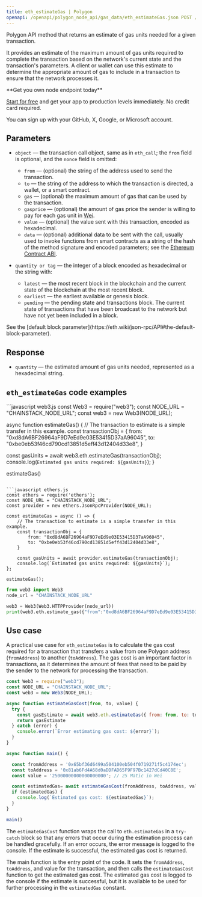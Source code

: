 ---
title: eth_estimateGas | Polygon
openapi: /openapi/polygon_node_api/gas_data/eth_estimateGas.json POST /a9bca2f0f84b54086ceebe590316fff3
---

Polygon API method that returns an estimate of gas units needed for a given transaction.

It provides an estimate of the maximum amount of gas units required to complete the transaction based on the network's current state and the transaction's parameters. A client or wallet can use this estimate to determine the appropriate amount of gas to include in a transaction to ensure that the network processes it.

<Check>
**Get you own node endpoint today**

[Start for free](https://console.chainstack.com/) and get your app to production levels immediately. No credit card required.

You can sign up with your GitHub, X, Google, or Microsoft account.
</Check>


## Parameters

* `object` — the transaction call object, same as in `eth_call`; the `from` field is optional, and the `nonce` field is omitted:

  + `from` — (optional) the string of the address used to send the transaction.
  + `to` — the string of the address to which the transaction is directed, a wallet, or a smart contract.
  + `gas` — (optional) the maximum amount of gas that can be used by the transaction.
  + `gasprice` — (optional) the amount of gas price the sender is willing to pay for each gas unit in [Wei](https://ethereum.org/en/developers/docs/intro-to-ether/#denominations).
  + `value` — (optional) the value sent with this transaction, encoded as hexadecimal.
  + `data` — (optional) additional data to be sent with the call, usually used to invoke functions from smart contracts as a string of the hash of the method signature and encoded parameters; see the [Ethereum Contract ABI](https://solidity.readthedocs.io/en/latest/abi-spec.html).
* `quantity or tag` — the integer of a block encoded as hexadecimal or the string with:

  + `latest` — the most recent block in the blockchain and the current state of the blockchain at the most recent block.
  + `earliest` — the earliest available or genesis block.
  + `pending` — the pending state and transactions block. The current state of transactions that have been broadcast to the network but have not yet been included in a block.

<Note>
See the [default block parameter](https://eth.wiki/json-rpc/API#the-default-block-parameter).
</Note>


## Response

* `quantity` — the estimated amount of gas units needed, represented as a hexadecimal string.

## `eth_estimateGas` code examples

<CodeGroup>
```javascript web3.js
const Web3 = require("web3");
const NODE_URL = "CHAINSTACK_NODE_URL";
const web3 = new Web3(NODE_URL);

async function estimateGas() {
	// The transaction to estimate is a simple transfer in this example.
  const transactionObj = {
    from: "0xd8dA6BF26964aF9D7eEd9e03E53415D37aA96045",
    to: "0xbe0eb53f46cd790cd13851d5eff43d12404d33e8",
  }

  const gasUnits = await web3.eth.estimateGas(transactionObj);
  console.log(`Estimated gas units required: ${gasUnits}`);
}

estimateGas()
```

```javascript ethers.js
const ethers = require('ethers');
const NODE_URL = "CHAINSTACK_NODE_URL";
const provider = new ethers.JsonRpcProvider(NODE_URL);

const estimateGas = async () => {
    // The transaction to estimate is a simple transfer in this example.
    const transactionObj = {
        from: "0xd8dA6BF26964aF9D7eEd9e03E53415D37aA96045",
        to: "0xbe0eb53f46cd790cd13851d5eff43d12404d33e8",
    }

    const gasUnits = await provider.estimateGas(transactionObj);
    console.log(`Estimated gas units required: ${gasUnits}`);
};

estimateGas();
```

```python web3.py
from web3 import Web3  
node_url = "CHAINSTACK_NODE_URL"

web3 = Web3(Web3.HTTPProvider(node_url)) 
print(web3.eth.estimate_gas({"from":"0xd8dA6BF26964aF9D7eEd9e03E53415D37aA96045","to":"0xbe0eb53f46cd790cd13851d5eff43d12404d33e8"}, "latest" ))  
```
</CodeGroup>


## Use case

A practical use case for `eth_estimateGas` is to calculate the gas cost required for a transaction that transfers a value from one Polygon address (`fromAddress`) to another (`toAddress`). The gas cost is an important factor in transactions, as it determines the amount of fees that need to be paid by the sender to the network for processing the transaction.

```javascript index.js
const Web3 = require("web3");
const NODE_URL = "CHAINSTACK_NODE_URL";
const web3 = new Web3(NODE_URL);

async function estimateGasCost(from, to, value) {
  try {
    const gasEstimate = await web3.eth.estimateGas({ from: from, to: to, value: value });
    return gasEstimate
  } catch (error) {
    console.error(`Error estimating gas cost: ${error}`);
  }
}

async function main() {

  const fromAddress = '0x65bf36d6499a504100eb504f0719271f5c4174ec';
  const toAddress = '0x81ab6Fd4A68d0aDDFAD65F9F97Bc1427dCd40C8E';
  const value = '25000000000000000000'; // 25 Matic in Wei

  const estimatedGas= await estimateGasCost(fromAddress, toAddress, value)
  if (estimatedGas) {
    console.log(`Estimated gas cost: ${estimatedGas}`);
  }
}

main()
```


The `estimateGasCost` function wraps the call to `eth.estimateGas` in a `try-catch` block so that any errors that occur during the estimation process can be handled gracefully. If an error occurs, the error message is logged to the console. If the estimate is successful, the estimated gas cost is returned.

The main function is the entry point of the code. It sets the `fromAddress`, `toAddress`, and value for the transaction, and then calls the `estimateGasCost` function to get the estimated gas cost. The estimated gas cost is logged to the console if the estimate is successful, but it is available to be used for further processing in the `estimatedGas` constant.
